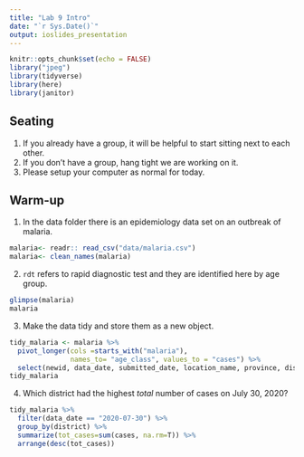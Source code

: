```yaml
---
title: "Lab 9 Intro"
date: "`r Sys.Date()`"
output: ioslides_presentation
---
```


```r
knitr::opts_chunk$set(echo = FALSE)
library("jpeg")
library(tidyverse)
library(here)
library(janitor)
```

## Seating
1. If you already have a group, it will be helpful to start sitting next to each other.
2. If you don't have a group, hang tight we are working on it.
3. Please setup your computer as normal for today.

## Warm-up
1. In the data folder there is an epidemiology data set on an outbreak of malaria.
```r
malaria<- readr:: read_csv("data/malaria.csv")
malaria<- clean_names(malaria)
```

2. `rdt` refers to rapid diagnostic test and they are identified here by age group.
```r
glimpse(malaria)
malaria
```

3. Make the data tidy and store them as a new object.
```r
tidy_malaria <- malaria %>% 
  pivot_longer(cols =starts_with("malaria"),
               names_to= "age_class", values_to = "cases") %>% 
  select(newid, data_date, submitted_date, location_name, province, district, age_class, cases)
tidy_malaria
```

4. Which district had the highest *total* number of cases on July 30, 2020?
```r
tidy_malaria %>% 
  filter(data_date == "2020-07-30") %>% 
  group_by(district) %>% 
  summarize(tot_cases=sum(cases, na.rm=T)) %>% 
  arrange(desc(tot_cases))
```



